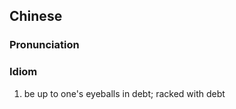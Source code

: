 {{also|债台高筑}}
==Chinese==
{{zh-forms|s=债台高筑}}

===Pronunciation===
{{zh-pron
|m=zhàitái gāo築
|cat=id
}}

===Idiom===
{{zh-idiom}}

# be up to one's eyeballs in debt; racked with debt